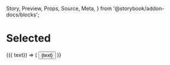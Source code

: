   Story,
  Preview,
  Props,
  Source,
  Meta,
} from '@storybook/addon-docs/blocks';

<Meta
  title="Addons/Controls/mdx"
  component={Button}
/>

# Selected

<Story id="." />

<Source id="." />

<Props of="." />


<Preview>
  <Story name="hello story" properties={{
    text: {type: 'text', value: 'Hello'},
  }}>
    {({ text}) => (
      <Button>{text}</Button>
    )}  
  </Story>
</Preview>

